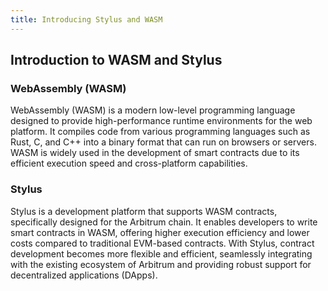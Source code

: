 ```yaml
---
title: Introducing Stylus and WASM
---
```

## Introduction to WASM and Stylus

### WebAssembly (WASM)

WebAssembly (WASM) is a modern low-level programming language designed to provide high-performance runtime environments for the web platform. It compiles code from various programming languages such as Rust, C, and C++ into a binary format that can run on browsers or servers. WASM is widely used in the development of smart contracts due to its efficient execution speed and cross-platform capabilities.

### Stylus

Stylus is a development platform that supports WASM contracts, specifically designed for the Arbitrum chain. It enables developers to write smart contracts in WASM, offering higher execution efficiency and lower costs compared to traditional EVM-based contracts. With Stylus, contract development becomes more flexible and efficient, seamlessly integrating with the existing ecosystem of Arbitrum and providing robust support for decentralized applications (DApps).
